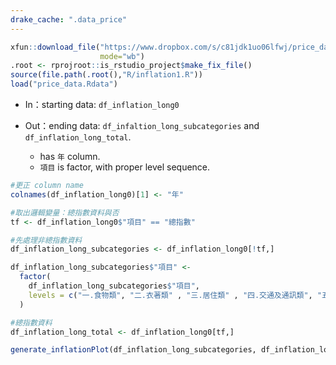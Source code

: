```yaml
---
drake_cache: ".data_price"
---
```



```r
xfun::download_file("https://www.dropbox.com/s/c81jdk1uo06lfwj/price_data.Rdata?dl=1",
                    mode="wb")
.root <- rprojroot::is_rstudio_project$make_fix_file()
source(file.path(.root(),"R/inflation1.R"))
load("price_data.Rdata")
```


  * In：starting data: `df_inflation_long0`
  
  * Out：ending data: `df_infaltion_long_subcategories` and `df_inflation_long_total`.  
    * has `年` column. 
    * `項目` is factor, with proper level sequence.  

```r
#更正 column name
colnames(df_inflation_long0)[1] <- "年"

#取出邏輯變量：總指數資料與否
tf <- df_inflation_long0$"項目" == "總指數"

#先處理非總指數資料
df_inflation_long_subcategories <- df_inflation_long0[!tf,]

df_inflation_long_subcategories$"項目" <-
  factor(
    df_inflation_long_subcategories$"項目",
    levels = c("一.食物類", "二.衣著類" , "三.居住類" , "四.交通及通訊類", "五.醫藥保健類", "六.教養娛樂類" , "七.雜項類" )
  )

#總指數資料
df_inflation_long_total <- df_inflation_long0[tf,]
```


```r
generate_inflationPlot(df_inflation_long_subcategories, df_inflation_long_total)
```


